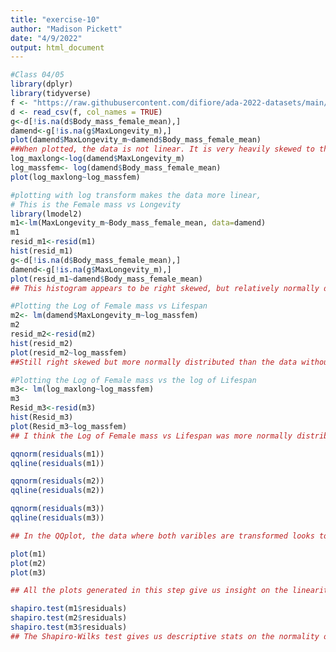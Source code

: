 ```yaml
---
title: "exercise-10"
author: "Madison Pickett"
date: "4/9/2022"
output: html_document
---
```


```r
#Class 04/05
library(dplyr)
library(tidyverse)
f <- "https://raw.githubusercontent.com/difiore/ada-2022-datasets/main/KamilarAndCooperData.csv"
d <- read_csv(f, col_names = TRUE)
g<-d[!is.na(d$Body_mass_female_mean),]
damend<-g[!is.na(g$MaxLongevity_m),]
plot(damend$MaxLongevity_m~damend$Body_mass_female_mean)
##When plotted, the data is not linear. It is very heavily skewed to the left. We could log transform the data and see if that makes it appear more linear. 
log_maxlong<-log(damend$MaxLongevity_m)
log_massfem<- log(damend$Body_mass_female_mean)
plot(log_maxlong~log_massfem)

#plotting with log transform makes the data more linear, 
# This is the Female mass vs Longevity
library(lmodel2)
m1<-lm(MaxLongevity_m~Body_mass_female_mean, data=damend)
m1
resid_m1<-resid(m1)
hist(resid_m1)
g<-d[!is.na(d$Body_mass_female_mean),]
damend<-g[!is.na(g$MaxLongevity_m),]
plot(resid_m1~damend$Body_mass_female_mean)
## This histogram appears to be right skewed, but relatively normally distributed.

#Plotting the Log of Female mass vs Lifespan  
m2<- lm(damend$MaxLongevity_m~log_massfem)
m2
resid_m2<-resid(m2)
hist(resid_m2)
plot(resid_m2~log_massfem)
##Still right skewed but more normally distributed than the data without being log transformed. 

#Plotting the Log of Female mass vs the log of Lifespan  
m3<- lm(log_maxlong~log_massfem)
m3
Resid_m3<-resid(m3)
hist(Resid_m3)
plot(Resid_m3~log_massfem)
## I think the Log of Female mass vs Lifespan was more normally distributed than both of the variables being transformed. When both of the variables are transformed, the histogram looks to be normally distributed with a slight left-skew. 

qqnorm(residuals(m1))
qqline(residuals(m1))

qqnorm(residuals(m2))
qqline(residuals(m2))

qqnorm(residuals(m3))
qqline(residuals(m3))

## In the QQplot, the data where both varibles are transformed looks to be the most normally distributed, as it lies the closest to the diagonal line. All datasets look to be relatively normally distributed. 

plot(m1)
plot(m2)
plot(m3)

## All the plots generated in this step give us insight on the linearity of the data and if there are certain points that have a lot of influence on the regression model. It looks like m2, or the model where Female Mass is transformed hasthe least amount of points that heavily skew or lie outside of the predictors for the regression model selection.

shapiro.test(m1$residuals)
shapiro.test(m2$residuals)
shapiro.test(m3$residuals)
## The Shapiro-Wilks test gives us descriptive stats on the normality of the data. In the shapiro wilks test, if the value of p is less than or equal to 0.05, we can conclude it is normally distributed. In this case the untransformed data and the model where Female mass are transformed are the only two models that display normality according to Shapiro Wilks. 
```

